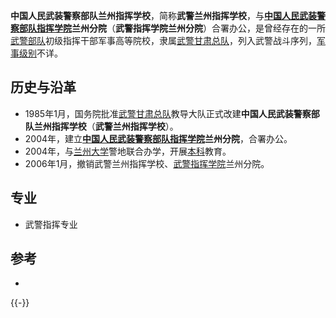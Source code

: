 {{高校
|名称    ={{nowrap|中国人民武装警察部队兰州指挥学校}}<br/>{{nowrap|中国人民武装警察部队指挥学院兰州分院}}
|外文名  =
|图像    =
|图像说明=[[中华人民共和国人民警察警徽|中华人民共和国人民警察警徽]]<sub>（83式）</sub>
|校训    =
|建校    =1985年1月
|闭校    =2006年1月
|类型    =武警军事高校
|校长    =
|院长    =？
|头衔    =政委
|头衔者 =？
|书记    =
|教师    =
|职工    =
|学生    =
|地址    ={{CHN}}[[甘肃省|甘肃省]][[兰州市|兰州市]][[榆中县|榆中县]]
|校园环境=
|面积    =
|代表色  =
|隶属    =[[武警甘肃总队|武警甘肃总队]]
|邮编    =
|电话    =
|网站    =
|标志    =
|脚注    =
}}

'''中国人民武装警察部队兰州指挥学校'''，简称'''武警兰州指挥学校'''，与'''[[中国人民武装警察部队指挥学院|中国人民武装警察部队指挥学院]]兰州分院'''（'''武警指挥学院兰州分院'''）合署办公，是曾经存在的一所[[武警部队|武警部队]]初级指挥干部军事高等院校，隶属[[武警甘肃总队|武警甘肃总队]]，列入武警战斗序列，[[军事级别|军事级别]]不详。

== 历史与沿革 ==
*1985年1月，国务院批准[[武警甘肃总队|武警甘肃总队]]教导大队正式改建'''中国人民武装警察部队兰州指挥学校'''（'''武警兰州指挥学校'''）。
*2004年，建立'''[[中国人民武装警察部队指挥学院|中国人民武装警察部队指挥学院]]兰州分院'''，合署办公。
*2004年，与[[兰州大学|兰州大学]]警地联合办学，开展[[本科|本科]]教育。
*2006年1月，撤销武警兰州指挥学校、[[武警指挥学院|武警指挥学院]]兰州分院。
== 专业 ==
*武警指挥专业
==参考==
{{Reflist}}
{{ReflistH}}
* {{cite news|title=武警指挥学院兰州分院成为“陇原警官的摇篮”|url=http://www.gscn.com.cn/Get/gansu/09271075.htm|newspaper=甘肃日报|date=2005-09-30|deadurl=yes|archiveurl=https://web.archive.org/web/20060514234956/http://www.gscn.com.cn/Get/gansu/09271075.htm|archivedate=2006-05-14|accessdate=2011-03-12}}
{{ReflistF}}
{{-}}
{{武警院校}}
{{军事教育小作品}}
